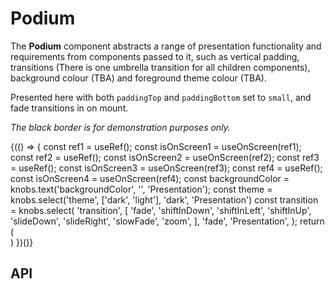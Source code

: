 
<Meta title="Components/Podium" component={Podium} />

# Podium

The **Podium** component abstracts a range of presentation functionality and requirements from components passed to it,
such as vertical padding, transitions (There is one umbrella transition for all children components), background colour (TBA)
and foreground theme colour (TBA).

Presented here with both `paddingTop` and `paddingBottom` set to `small`, and fade transitions in on mount.

*The black border is for demonstration purposes only.*

<Preview>
  <Story name="Base component">
    <div style={{ border: '1px solid #333', margin: '20px'}}>
        {(() => {
          const ref1 = useRef();
          const isOnScreen1 = useOnScreen(ref1);
          const ref2 = useRef();
          const isOnScreen2 = useOnScreen(ref2);
          const ref3 = useRef();
          const isOnScreen3 = useOnScreen(ref3);
          const ref4 = useRef();
          const isOnScreen4 = useOnScreen(ref4);
          const backgroundColor = knobs.text('backgroundColor', '', 'Presentation');
          const theme = knobs.select('theme', ['dark', 'light'], 'dark', 'Presentation')
          const transition = knobs.select(
            'transition',
            [
              'fade',
              'shiftInDown',
              'shiftInLeft',
              'shiftInUp',
              'slideDown',
              'slideRight',
              'slowFade',
              'zoom',
            ],
            'fade',
            'Presentation',
          );
          return (
            <div>
              <Podium
                backgroundColor={backgroundColor}
                isActive={isOnScreen1}
                ref={ref1}
                theme={theme}
                transition={transition}
                className={'hellothere'}
              >
                <Carousel
                  introduction={CarouselFixture.introduction}
                  slides={CarouselFixture.slides}
                />
              </Podium>
              <Podium
                backgroundColor={backgroundColor}
                isActive={isOnScreen2}
                ref={ref2}
                theme={theme}
                transition={transition}
              >
                <Carousel
                  introduction={CarouselFixture.introduction}
                  slides={CarouselFixture.slides}
                />
              </Podium>
              <Podium
                backgroundColor={backgroundColor}
                isActive={isOnScreen3}
                ref={ref3}
                theme={theme}
                transition={transition}
              >
                <Carousel
                  introduction={CarouselFixture.introduction}
                  slides={CarouselFixture.slides}
                />
              </Podium>
              <Podium
                backgroundColor={backgroundColor}
                isActive={isOnScreen4}
                ref={ref4}
                theme={theme}
                transition={transition}
              >
                <Carousel
                  introduction={CarouselFixture.introduction}
                  slides={CarouselFixture.slides}
                />
              </Podium>
            </div>
          )
        })()}
    </div>
  </Story>
</Preview>

## API

<Props of={Podium} />
